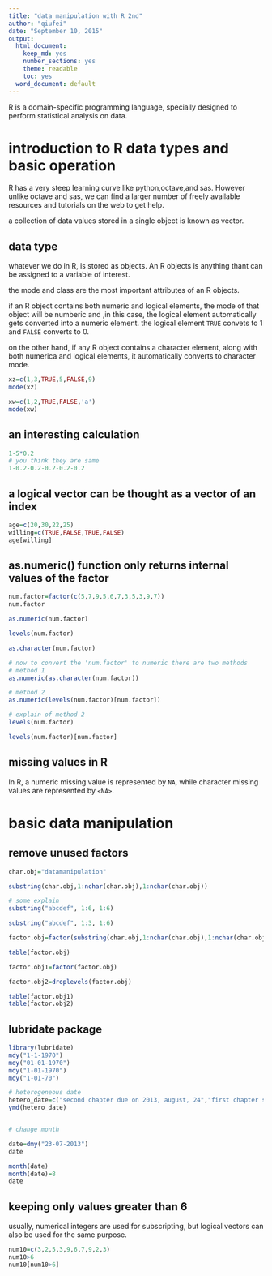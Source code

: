 ```yaml
---
title: "data manipulation with R 2nd"
author: "qiufei"
date: "September 10, 2015"
output:
  html_document:
    keep_md: yes
    number_sections: yes
    theme: readable
    toc: yes
  word_document: default
---
```


R is a domain-specific programming language, specially designed to perform statistical analysis on data.



# introduction to R data types and basic operation

R has a very steep learning curve like python,octave,and sas. However unlike octave and sas, we can find a larger number of freely available resources and tutorials on the web to get help.

a collection of data values stored in a single object is known as vector.

## data type

whatever we do in R, is stored as objects. An R objects is anything thant can be assigned to a variable of interest.

the mode and class are the most important attributes of an R objects.

if an R object contains both numeric and logical elements, the mode of that object will be numberic and ,in this case, the logical element automatically gets converted into a numeric element. the logical element `TRUE` convets to 1 and `FALSE` converts to 0.

on the other hand, if any R object contains a character element, along with both numerica and logical elements, it automatically converts to character mode.

```r
xz=c(1,3,TRUE,5,FALSE,9)
mode(xz)

xw=c(1,2,TRUE,FALSE,'a')
mode(xw)
```

## an interesting calculation

```r
1-5*0.2
# you think they are same
1-0.2-0.2-0.2-0.2-0.2
```

## a logical vector can be thought as a vector of an index

```r
age=c(20,30,22,25)
willing=c(TRUE,FALSE,TRUE,FALSE)
age[willing]
```

## as.numeric() function only returns internal values of the factor

```r
num.factor=factor(c(5,7,9,5,6,7,3,5,3,9,7))
num.factor

as.numeric(num.factor)

levels(num.factor)

as.character(num.factor)

# now to convert the 'num.factor' to numeric there are two methods
# method 1
as.numeric(as.character(num.factor))

# method 2
as.numeric(levels(num.factor)[num.factor])

# explain of method 2
levels(num.factor)

levels(num.factor)[num.factor]

```
## missing values in R

In R, a numeric missing value is represented by `NA`, while character missing values are represented by `<NA>`. 

# basic data manipulation

## remove unused factors

```r
char.obj="datamanipulation"

substring(char.obj,1:nchar(char.obj),1:nchar(char.obj))

# some explain
substring("abcdef", 1:6, 1:6)

substring("abcdef", 1:3, 1:6)

factor.obj=factor(substring(char.obj,1:nchar(char.obj),1:nchar(char.obj)),levels=letters)

table(factor.obj)

factor.obj1=factor(factor.obj)

factor.obj2=droplevels(factor.obj)

table(factor.obj1)
table(factor.obj2)
```

## lubridate package

```r
library(lubridate)
mdy("1-1-1970")
mdy("01-01-1970")
mdy("1-01-1970")
mdy("1-01-70")

# heterogeneous date
hetero_date=c("second chapter due on 2013, august, 24","first chapter submitted on 2013  aug  18","2013 aug 23")
ymd(hetero_date)


# change month

date=dmy("23-07-2013")
date

month(date)
month(date)=8
date

```

## keeping only values greater than 6

usually, numerical integers are used for subscripting, but logical vectors can also be used for the same purpose.

```r
num10=c(3,2,5,3,9,6,7,9,2,3)
num10>6
num10[num10>6]
```

